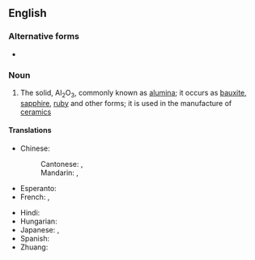 ==English==

===Alternative forms===
* {{alter|en|aluminum oxide}}

===Noun===
{{wikipedia}}
{{en-noun|-}}

# {{lb|en|inorganic compound}} The solid, Al<sub>2</sub>O<sub>3</sub>, commonly known as [[alumina]]; it occurs as [[bauxite]], [[sapphire]], [[ruby]] and other forms; it is used in the manufacture of [[ceramic]]s

====Translations====
{{trans-top|alumina, Al<sub>2</sub>O<sub>3</sub>}}
* Chinese:
*: Cantonese: {{t|yue|氧化鋁}}, {{t|yue|氧化铝|tr=joeng5 faa3 leoi5}}
*: Mandarin: {{t+|cmn|氧化鋁}}, {{t+|cmn|氧化铝|tr=yǎnghuàlǚ}}
* Esperanto: {{t|eo|aluminia oksido}}
* French: {{t+|fr|alumine|?}}, {{t+|fr|oxyde d'aluminium|?}}
{{trans-mid}}
* Hindi: {{t|hi|स्फट्यातु जारेय|?}}
* Hungarian: {{t+|hu|alumínium-oxid}}
* Japanese: {{t|ja|酸化アルミニウム|tr=sankaaruminiumu}}, {{t+|ja|アルミナ|tr=arumina}}
* Spanish: {{t|es|óxido de aluminio|m}}
* Zhuang: {{t|za|yangjvalij}}
{{trans-bottom}}